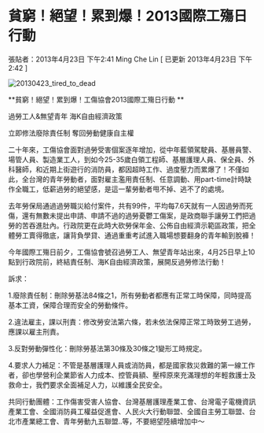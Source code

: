 # 貧窮！絕望！累到爆！2013國際工殤日行動

張貼者：2013年4月23日 下午2:41 Ming Che Lin  [ 已更新 2013年4月23日 下午2:42 ]

![20130423_tired_to_dead](/images/20130423_tired_to_dead.jpg)

**貧窮！絕望！累到爆！工傷協會2013國際工殤日行動 ** 

過勞工人&無望青年 海K自由經濟政策 

立即修法廢除責任制 奪回勞動健康自主權  

二十年來，工傷協會面對過勞受害個案逐年增加，從中年藍領駕駛員、基層員警、場管人員、製造業工人，到如今25-35歲白領工程師、基層護理人員、保全員、外科醫師，和近期上街遊行的消防員，都因超時工作、過度壓力而累爆了！不僅如此，全台灣的青年勞動者，面對雇主濫用責任制、任意調動、用part-time計時缺作全職工，低薪過勞的絕望感，是這一輩勞動者甩不掉、逃不了的處境。  

去年勞保局通過過勞職災給付案件，共有99件，平均每7.6天就有一人因過勞而死傷，還有無數未提出申請、申請不過的過勞憂鬱工傷案，是政商聯手讓勞工們把過勞的苦吞進肚內。行政院更在此時大砍勞保年金、公佈自由經濟示範區政策，把全體勞工賣得徹底，讓背負學貸、通過重重考試進入職場想要翻身的青年輸到脫褲！  

今年國際工殤日前夕，工傷協會號召過勞工人、無望青年站出來，4月25日早上10點到行政院前，終結責任制、海K自由經濟政策，展開反過勞修法行動！  

訴求： 

1.廢除責任制：刪除勞基法84條之1，所有勞動者都應有正常工時保障，同時提高基本工資，保障合理而安全的勞動條件。 

2.違法雇主，課以刑責：修改勞安法第六條，若未依法保障正常工時致勞工過勞，應課以雇主刑責。 

3.反對勞動彈性化：刪除勞基法第30條及30條之1變形工時規定。 

4.要求人力補足：不管是基層護理人員或消防員，都是國家救災救難的第一線工作者，卻也學營利企業節省人力成本、控管員額、壓榨原來充滿理想的年輕救護士及救命士，我們要求全面補足人力，以維護全民安全。  

共同行動團體：工作傷害受害人協會、台灣基層護理產業工會、台灣電子電機資訊產業工會、全國消防員工權益促進會、人民火大行動聯盟、全國自主勞工聯盟、台北市產業總工會、青年勞動九五聯盟..等，不要絕望陸續增加中～